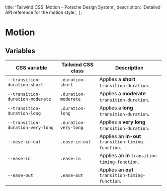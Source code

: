 
  title: 'Tailwind CSS: Motion - Porsche Design System',
  description: 'Detailed API reference for the motion style.',
};

# Motion

<TableOfContents headings={[]} />

## Variables

| CSS variable                      | Tailwind CSS class    | Description                                         |
| --------------------------------- | --------------------- | --------------------------------------------------- |
| `--transition-duration-short`     | `.duration-short`     | Applies a **short** `transition-duration`.          |
| `--transition-duration-moderate`  | `.duration-moderate`  | Applies a **moderate** `transition-duration`.       |
| `--transition-duration-long`      | `.duration-long`      | Applies a **long** `transition-duration`.           |
| `--transition-duration-very-long` | `.duration-very-long` | Applies a **very long** `transition-duration`.      |
| `--ease-in-out`                   | `.ease-in-out`        | Applies an **in-out** `transition-timing-function`. |
| `--ease-in`                       | `.ease-in`            | Applies an **in** `transition-timing-function`.     |
| `--ease-out`                      | `.ease-out`           | Applies an **out** `transition-timing-function`.    |
